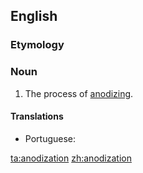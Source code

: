 ==English==

===Etymology===
{{suffix|en|anode|ization}}

===Noun===
{{en-noun|~}}

# The process of [[anodize|anodizing]].

====Translations====
{{trans-top|the process of anodizing}}
* Portuguese: {{t|pt|anodização|f}}
{{trans-mid}}
{{trans-bottom}}

[[ta:anodization]]
[[zh:anodization]]
